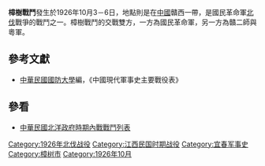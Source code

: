 {{Infobox Military Conflict|
campaign=|
image=|
caption=|
conflict=樟樹戰鬥|
date=1926年10月3日－6日|
place=[[中國|中國]]贛西|
result=國軍白崇禧親自參戰，一軍二師佔領樟樹一地|
combatant1=[[國民革命軍|國民革命軍]]一軍二師、二軍|
combatant2=贛二師、粵軍| 
commander1=[[劉峙|劉峙]]、[[魯滌平|魯滌平]]|
commander2=[[蔣鎮臣|蔣鎮臣]]、[[谢文炳_(1882年)|謝文炳]]、粵軍[[陳修爵|陳修爵]]|
strength1=|
strength2=|
casualties1=|
casualties2=|
}}
'''樟樹戰鬥'''發生於1926年10月3－6日，地點則是在[[中國|中國]]贛西一帶，是國民革命軍[[國民革命軍北伐|北伐]]戰爭的戰鬥之一。樟樹戰鬥的交戰雙方，一方為國民革命軍，另一方為贛二師與粵軍。
==參考文獻==
*[[中華民國|中華民國]][[國防大學_(臺灣)|國防大學]]編，《中國現代軍事史主要戰役表》
==參看==
*[[中華民國北洋政府時期內戰戰鬥列表|中華民國北洋政府時期內戰戰鬥列表]]

[[Category:1926年北伐战役|Category:1926年北伐战役]]
[[Category:江西民国时期战役|Category:江西民国时期战役]]
[[Category:宜春军事史|Category:宜春军事史]]
[[Category:樟树市|Category:樟树市]]
[[Category:1926年10月|Category:1926年10月]]